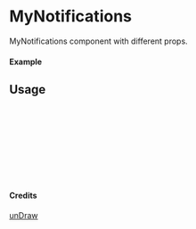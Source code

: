 
<Meta of={MyNotifications} title="unDraw/MyNotifications" />

# MyNotifications

MyNotifications component with different props.

#### Example

<Canvas of={MyNotifications.Primary} />

## Usage

```ts
import { MyNotifications } from "yadl-ui";

const Example = () => {
  return (
      <MyNotifications />
  );
};

export default Example;
```

#### Credits
[unDraw](https://undraw.co/illustrations)
